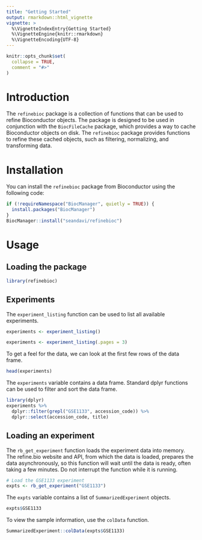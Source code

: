 ```yaml
---
title: "Getting Started"
output: rmarkdown::html_vignette
vignette: >
  %\VignetteIndexEntry{Getting Started}
  %\VignetteEngine{knitr::rmarkdown}
  %\VignetteEncoding{UTF-8}
---
```


```r
knitr::opts_chunk$set(
  collapse = TRUE,
  comment = "#>"
)
```

# Introduction

The `refinebioc` package is a collection of functions that can be used to refine Bioconductor objects. The package is designed to be used in conjunction with the `BiocFileCache` package, which provides a way to cache Bioconductor objects on disk. The `refinebioc` package provides functions to refine these cached objects, such as filtering, normalizing, and transforming data.

# Installation

You can install the `refinebioc` package from Bioconductor using the following code:

```r
if (!requireNamespace("BiocManager", quietly = TRUE)) {
  install.packages("BiocManager")
}
BiocManager::install("seandavi/refinebioc")
```

# Usage

## Loading the package

```r
library(refinebioc)
```

## Experiments

The `experiment_listing` function can be used to list all available experiments.

```r
experiments <- experiment_listing()
```

```r
experiments <- experiment_listing(.pages = 3)
```

To get a feel for the data, we can look at the first few rows of the data frame.

```r
head(experiments)
```

The `experiments` variable contains a data frame. Standard dplyr functions can be used to filter and sort the data frame.

```r
library(dplyr)
experiments %>%
  dplyr::filter(grepl("GSE1133", accession_code)) %>%
  dplyr::select(accession_code, title)
```

## Loading an experiment

The `rb_get_experiment` function loads the experiment data into memory.
The refine.bio website and API, from which the data is loaded, prepares the
data asynchronously, so this function will wait until the data is ready, often
taking a few minutes. Do not interrupt the function while it is running.

```r
# Load the GSE1133 experiment
expts <- rb_get_experiment("GSE1133")
```

The `expts` variable contains a list of `SummarizedExperiment` objects. 

```r
expts$GSE1133
```

To view the sample information, use the `colData` function.

```r
SummarizedExperiment::colData(expts$GSE1133)
```

